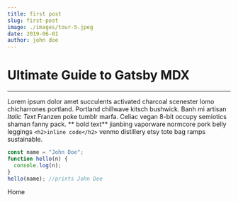 ```yaml
---
title: first post
slug: first-post
image: ./images/tour-5.jpeg
date: 2019-06-01
author: john doe
---
```



# Ultimate Guide to Gatsby MDX

---

Lorem ipsum dolor amet succulents activated charcoal scenester lomo chicharrones portland. Portland chillwave kitsch bushwick. Banh mi artisan _Italic Text_ Franzen poke tumblr marfa. Celiac vegan 8-bit occupy semiotics shaman fanny pack. ** bold text** jianbing vaporware normcore pork belly leggings `<h2>inline code</h2>` venmo distillery etsy tote bag ramps sustainable.

<Counter />

<div className="code" >  

```javascript
const name = "John Doe";
function hello(n) {
  console.log(n);
}
hello(name); //prints John Doe
```
</div>

<Link to="/" >Home</Link>
